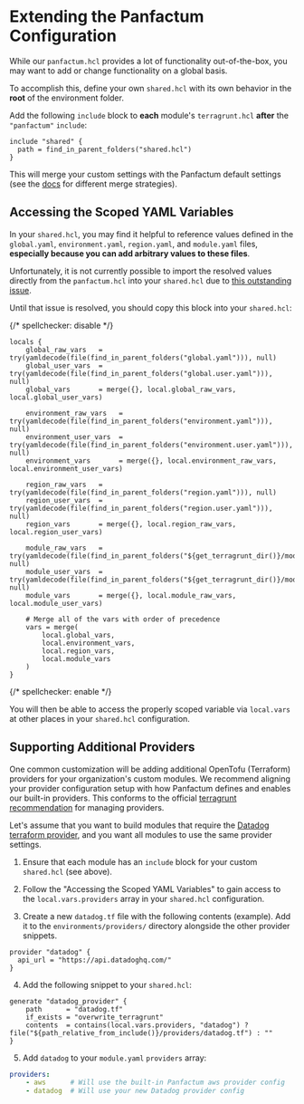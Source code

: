 # Extending the Panfactum Configuration

While our `panfactum.hcl` provides a lot of functionality out-of-the-box, you may want to add or change
functionality on a global basis.

To accomplish this, define your own `shared.hcl` with its own behavior in the **root** of the environment folder.

Add the following `include` block to **each** module's `terragrunt.hcl` **after** the `"panfactum"` `include`:

```hcl
include "shared" {
  path = find_in_parent_folders("shared.hcl")
}
```

This will merge your custom settings with the Panfactum default settings (see the
[docs](https://terragrunt.gruntwork.io/docs/reference/config-blocks-and-attributes/#include) for different merge strategies).

## Accessing the Scoped YAML Variables

In your `shared.hcl`, you may find it helpful to reference values defined in the `global.yaml`, `environment.yaml`,
`region.yaml`, and `module.yaml` files, **especially because you can add arbitrary values to these files**.

Unfortunately, it is not currently possible to import the resolved values
directly from the `panfactum.hcl` into your `shared.hcl` due to [this outstanding issue](https://github.com/gruntwork-io/terragrunt/issues/1566).

Until that issue is resolved, you should copy this block into your `shared.hcl`:

{/* spellchecker: disable */}

```hcl
locals {
    global_raw_vars   = try(yamldecode(file(find_in_parent_folders("global.yaml"))), null)
    global_user_vars  = try(yamldecode(file(find_in_parent_folders("global.user.yaml"))), null)
    global_vars       = merge({}, local.global_raw_vars, local.global_user_vars)

    environment_raw_vars   = try(yamldecode(file(find_in_parent_folders("environment.yaml"))), null)
    environment_user_vars  = try(yamldecode(file(find_in_parent_folders("environment.user.yaml"))), null)
    environment_vars       = merge({}, local.environment_raw_vars, local.environment_user_vars)

    region_raw_vars   = try(yamldecode(file(find_in_parent_folders("region.yaml"))), null)
    region_user_vars  = try(yamldecode(file(find_in_parent_folders("region.user.yaml"))), null)
    region_vars       = merge({}, local.region_raw_vars, local.region_user_vars)

    module_raw_vars   = try(yamldecode(file(find_in_parent_folders("${get_terragrunt_dir()}/module.yaml"))), null)
    module_user_vars  = try(yamldecode(file(find_in_parent_folders("${get_terragrunt_dir()}/module.user.yaml"))), null)
    module_vars       = merge({}, local.module_raw_vars, local.module_user_vars)

    # Merge all of the vars with order of precedence
    vars = merge(
        local.global_vars,
        local.environment_vars,
        local.region_vars,
        local.module_vars
    )
}
```

{/* spellchecker: enable */}

You will then be able to access the properly scoped variable via `local.vars` at other places in your `shared.hcl` configuration.

## Supporting Additional Providers

One common customization will be adding additional OpenTofu (Terraform) providers for your organization's
custom modules. We recommend aligning your provider configuration setup with how Panfactum
defines and enables our built-in providers. This conforms to the official
[terragrunt recommendation](https://terragrunt.gruntwork.io/docs/features/keep-your-terraform-code-dry/#dry-common-terraform-code-with-terragrunt-generate-blocks)
for managing providers.

Let's assume that you want to build modules that require the [Datadog terraform provider](https://registry.terraform.io/providers/DataDog/datadog/latest/docs), and you want all modules
to use the same provider settings.

1. Ensure that each module has an `include` block for your custom `shared.hcl` (see above).

2. Follow the "Accessing the Scoped YAML Variables" to gain access to the `local.vars.providers` array in your `shared.hcl` configuration.

3. Create a new `datadog.tf` file with the following contents (example). Add it to the `environments/providers/` directory
   alongside the other provider snippets.

```hcl
provider "datadog" {
  api_url = "https://api.datadoghq.com/"
}
```

4. Add the following snippet to your `shared.hcl`:

```hcl
generate "datadog_provider" {
    path      = "datadog.tf"
    if_exists = "overwrite_terragrunt"
    contents  = contains(local.vars.providers, "datadog") ? file("${path_relative_from_include()}/providers/datadog.tf") : ""
}
```

5. Add `datadog` to your `module.yaml` `providers` array:

```yaml
providers:
    - aws      # Will use the built-in Panfactum aws provider config
    - datadog  # Will use your new Datadog provider config
```
